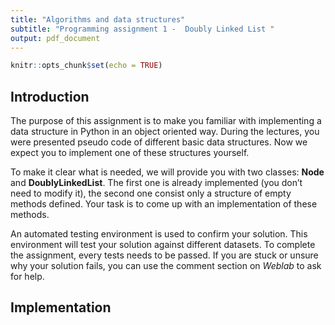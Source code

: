 ```yaml
---
title: "Algorithms and data structures"
subtitle: "Programming assignment 1 -  Doubly Linked List "
output: pdf_document
---
```


```r
knitr::opts_chunk$set(echo = TRUE)
```

## Introduction

The purpose of this assignment is to make you familiar with implementing a data structure in Python in an object oriented way.
During the lectures, you were presented pseudo code of different basic data structures. Now we expect you to implement one of these structures yourself.

To make it clear what is needed, we will provide you with two classes: **Node** and **DoublyLinkedList**. The first one is already implemented (you don't need to modify it), the second one consist only a structure of empty methods defined. Your task is to come up with an implementation of these methods.

An automated testing environment is used to confirm your solution. This environment will test your solution against different datasets. To complete the assignment, every tests needs to be passed. If you are stuck or unsure why your solution fails, you can use the comment section on *Weblab* to ask for help.

## Implementation

